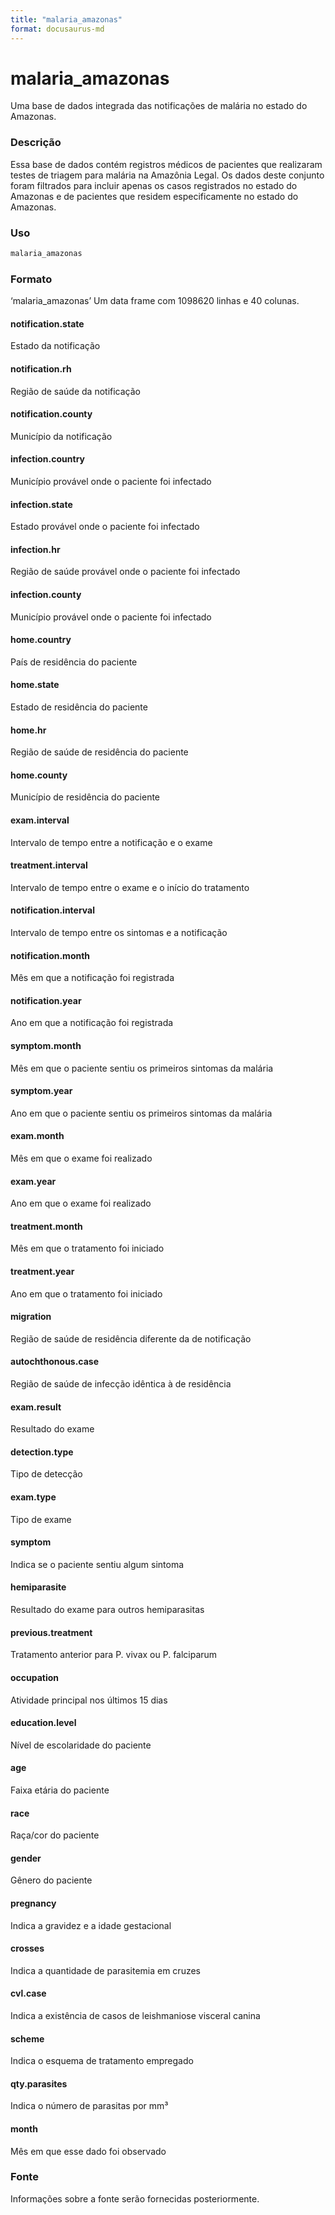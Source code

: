 ```yaml
---
title: "malaria_amazonas"
format: docusaurus-md
---
```


# malaria_amazonas

Uma base de dados integrada das notificações de malária no estado do Amazonas.

### Descrição

Essa base de dados contém registros médicos de pacientes que realizaram testes de triagem para malária na Amazônia Legal. Os dados deste conjunto foram filtrados para incluir apenas os casos registrados no estado do Amazonas e de pacientes que residem especificamente no estado do Amazonas.

### Uso

```r
malaria_amazonas
```

### Formato

‘malaria_amazonas’ Um data frame com 1098620 linhas e 40 colunas.

#### notification.state

Estado da notificação

#### notification.rh

Região de saúde da notificação

#### notification.county

Município da notificação

#### infection.country

Município provável onde o paciente foi infectado

#### infection.state

Estado provável onde o paciente foi infectado

#### infection.hr

Região de saúde provável onde o paciente foi infectado

#### infection.county

Município provável onde o paciente foi infectado

#### home.country

País de residência do paciente

#### home.state

Estado de residência do paciente

#### home.hr

Região de saúde de residência do paciente

#### home.county

Município de residência do paciente

#### exam.interval

Intervalo de tempo entre a notificação e o exame

#### treatment.interval

Intervalo de tempo entre o exame e o início do tratamento

#### notification.interval

Intervalo de tempo entre os sintomas e a notificação

#### notification.month

Mês em que a notificação foi registrada

#### notification.year

Ano em que a notificação foi registrada

#### symptom.month

Mês em que o paciente sentiu os primeiros sintomas da malária

#### symptom.year

Ano em que o paciente sentiu os primeiros sintomas da malária

#### exam.month

Mês em que o exame foi realizado

#### exam.year

Ano em que o exame foi realizado

#### treatment.month

Mês em que o tratamento foi iniciado

#### treatment.year

Ano em que o tratamento foi iniciado

#### migration

Região de saúde de residência diferente da de notificação

#### autochthonous.case

Região de saúde de infecção idêntica à de residência

#### exam.result

Resultado do exame

#### detection.type

Tipo de detecção

#### exam.type

Tipo de exame

#### symptom

Indica se o paciente sentiu algum sintoma

#### hemiparasite

Resultado do exame para outros hemiparasitas

#### previous.treatment

Tratamento anterior para P. vivax ou P. falciparum

#### occupation

Atividade principal nos últimos 15 dias

#### education.level

Nível de escolaridade do paciente

#### age

Faixa etária do paciente

#### race

Raça/cor do paciente

#### gender

Gênero do paciente

#### pregnancy

Indica a gravidez e a idade gestacional

#### crosses

Indica a quantidade de parasitemia em cruzes

#### cvl.case

Indica a existência de casos de leishmaniose visceral canina

#### scheme

Indica o esquema de tratamento empregado

#### qty.parasites

Indica o número de parasitas por mm³

#### month

Mês em que esse dado foi observado

### Fonte

Informações sobre a fonte serão fornecidas posteriormente.

